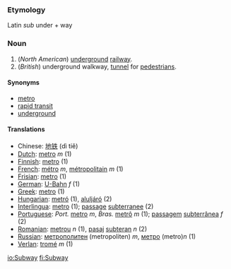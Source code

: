 ===Etymology===
Latin ''sub'' under + way
===Noun===
#(''North American'') [[underground]] [[railway]].
#(''British'') underground walkway, [[tunnel]] for [[pedestrian]]s.

====Synonyms====
*[[metro]]
*[[rapid transit]]
*[[underground]]

====Translations====
*Chinese: [[地铁]] (dì tiě)
*[[Dutch]]: [[metro]] ''m'' (1)
*[[Finnish]]: [[metro]] (1)
*[[French]]: [[métro]] ''m'', [[métropolitain]] ''m'' (1)
*[[Frisian]]: [[metro]] (1)
*[[German]]: [[U-Bahn]] ''f'' (1)
*[[Greek]]: [[metro]] (1)
*[[Hungarian]]: [[metró]] (1), [[aluljáró]] (2)
*[[Interlingua]]: [[metro]] (1); [[passage]] [[subterranee]] (2)
*[[Portuguese]]: ''Port.'' [[metro]] ''m'', ''Bras.'' [[metrô]] ''m'' (1); [[passagem]] [[subterrânea]] ''f'' (2)
*[[Romanian]]: [[metrou]] ''n'' (1), [[pasaj]] [[subteran]] ''n'' (2)
*[[Russian]]: [[метрополитен]] (metropoliten) ''m'', [[метро]] (metro)''n'' (1)
*[[Verlan]]: [[tromé]] ''m'' (1)

[[io:Subway]]
[[fi:Subway]]